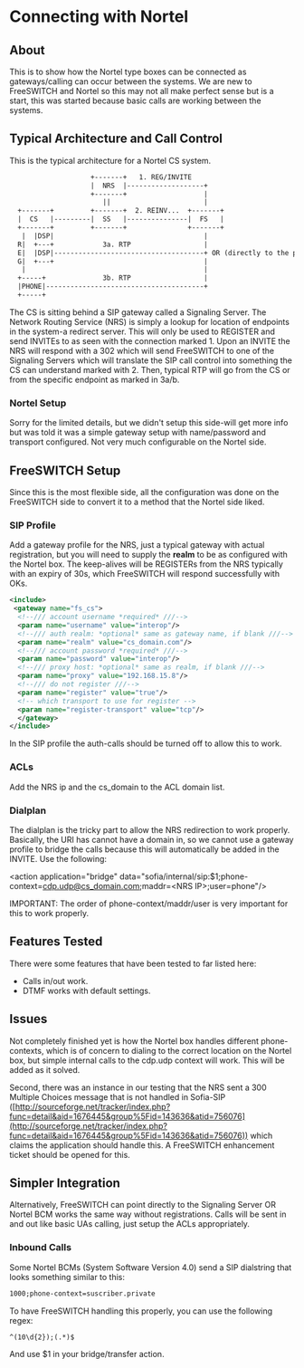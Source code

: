 
# Connecting with Nortel 

 

## About

This is to show how the Nortel type boxes can be connected as gateways/calling can occur between the systems. We are new to FreeSWITCH and Nortel so this may not all make perfect sense but is a start, this was started because basic calls are working between the systems.

## Typical Architecture and Call Control

This is the typical architecture for a Nortel CS system.

```xml
                    +-------+   1. REG/INVITE
                    |  NRS  |-------------------+
                    +-------+                   |
                       ||                       |
  +-------+         +-------+  2. REINV...  +-------+
  |  CS   |---------|  SS   |---------------|  FS   |
  +-------+         +-------+               +-------+
   |  |DSP|                                     |
  R|  +---+            3a. RTP                  |
  E|  |DSP|-------------------------------------+ OR (directly to the phone or to media on the CS)
  G|  +---+                                     |
   |                                            |
  +-----+              3b. RTP                  |
  |PHONE|---------------------------------------+
  +-----+
```

The CS is sitting behind a SIP gateway called a Signaling Server. The Network Routing Service (NRS) is simply a lookup for location of endpoints in the system-a redirect server. This will only be used to REGISTER and send INVITEs to as seen with the connection marked 1\. Upon an INVITE the NRS will respond with a 302 which will send FreeSWITCH to one of the Signaling Servers which will translate the SIP call control into something the CS can understand marked with 2\. Then, typical RTP will go from the CS or from the specific endpoint as marked in 3a/b.

### Nortel Setup

Sorry for the limited details, but we didn't setup this side-will get more info but was told it was a simple gateway setup with name/password and transport configured. Not very much configurable on the Nortel side.

## FreeSWITCH Setup

Since this is the most flexible side, all the configuration was done on the FreeSWITCH side to convert it to a method that the Nortel side liked.

### SIP Profile

Add a gateway profile for the NRS, just a typical gateway with actual registration, but you will need to supply the **realm** to be as configured with the Nortel box. The keep-alives will be REGISTERs from the NRS typically with an expiry of 30s, which FreeSWITCH will respond successfully with OKs.

```xml
<include>
 <gateway name="fs_cs">
  <!--/// account username *required* ///-->
  <param name="username" value="interop"/>
  <!--/// auth realm: *optional* same as gateway name, if blank ///-->
  <param name="realm" value="cs_domain.com"/>
  <!--/// account password *required* ///-->
  <param name="password" value="interop"/>
  <!--/// proxy host: *optional* same as realm, if blank ///-->
  <param name="proxy" value="192.168.15.8"/>
  <!--/// do not register ///-->
  <param name="register" value="true"/>
  <!-- which transport to use for register -->
  <param name="register-transport" value="tcp"/>
  </gateway>
</include>
```

In the SIP profile the auth-calls should be turned off to allow this to work.

### ACLs

Add the NRS ip and the cs\_domain to the ACL domain list.

### Dialplan

The dialplan is the tricky part to allow the NRS redirection to work properly. Basically, the URI has cannot have a domain in, so we cannot use a gateway profile to bridge the calls because this will automatically be added in the INVITE. Use the following:

\<action application="bridge" data="sofia/internal/sip:$1;phone-context=cdp.udp@cs_domain.com;maddr=\<NRS IP>;user=phone"/>

IMPORTANT: The order of phone-context/maddr/user is very important for this to work properly.

## Features Tested

There were some features that have been tested to far listed here:

* Calls in/out work.
* DTMF works with default settings.

## Issues

Not completely finished yet is how the Nortel box handles different phone-contexts, which is of concern to dialing to the correct location on the Nortel box, but simple internal calls to the cdp.udp context will work. This will be added as it solved.

Second, there was an instance in our testing that the NRS sent a 300 Multiple Choices message that is not handled in Sofia-SIP ([http://sourceforge.net/tracker/index.php?func=detail&aid=1676445&group%5Fid=143636&atid=756076](http://sourceforge.net/tracker/index.php?func=detail&aid=1676445&group%5Fid=143636&atid=756076)) which claims the application should handle this. A FreeSWITCH enhancement ticket should be opened for this.

## Simpler Integration

Alternatively, FreeSWITCH can point directly to the Signaling Server OR Nortel BCM works the same way without registrations. Calls will be sent in and out like basic UAs calling, just setup the ACLs appropriately.

### Inbound Calls

Some Nortel BCMs (System Software Version 4.0) send a SIP dialstring that looks something similar to this:

```xml
1000;phone-context=suscriber.private
```

To have FreeSWITCH handling this properly, you can use the following regex:

```xml
^(10\d{2});(.*)$
```

And use $1 in your bridge/transfer action.


